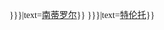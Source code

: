 <div style="text-shadow:white 0em 0em 0.4em; font-family:Cambria, Georgia, Times, 'Times New Roman', serif;">
{{Image label begin|image=Italian regions provinces white no labels.svg|link=|width={{{width|455}}}|float={{{float|none}}}}}
{{Image label small|x=0.80|y=0.70|scale={{{width|450}}}|text=[[普利亚大区|普利亚]]}}
{{Image label small|x=0.77|y=0.77|scale={{{width|450}}}|text=[[巴西利卡塔大区|巴西利卡塔]]}}
{{Image label small|x=0.77|y=0.88|scale={{{width|440}}}|text=[[卡拉布里亚大区|卡拉布里亚]]}}
{{Image label small|x=0.61|y=1.06|scale={{{width|430}}}|text=[[西西里岛|西西里]]}}
{{Image label small|x=0.63|y=0.63|scale={{{width|450}}}|text=[[莫利塞大区|莫利塞]]}}
{{Image label small|x=0.64|y=0.72|scale={{{width|440}}}|text=[[坎帕尼亚大区|坎帕尼亚]]}}
{{Image label small|x=0.58|y=0.55|scale={{{width|450}}}|text=[[阿布鲁佐大区|阿布鲁佐]]}}
{{Image label small|x=0.48|y=0.60|scale={{{width|450}}}|text=[[拉齐奥大区|拉齐奥]]}}
{{Image label small|x=0.47|y=0.49|scale={{{width|450}}}|text=[[翁布里亚大区|翁布里亚]]}}
{{Image label small|x=0.53|y=0.43|scale={{{width|450}}}|text=[[马尔凯大区|马尔凯]]}}
{{Image label small|x=0.37|y=0.45|scale={{{width|450}}}|text=[[托斯卡纳大区|托斯卡纳]]}}
{{Image label small|x=0.20|y=0.80|scale={{{width|450}}}|text=[[撒丁岛|撒丁]]}}
{{Image label small|x=0.33|y=0.33|scale={{{width|450}}}|text=[[艾米利亚-罗马涅大区|艾米利亚-罗马涅]]}}
{{Image label small|x=0.18|y=0.34|scale={{{width|475}}}|text=[[利古里亚大区|利古里亚]]}}
{{Image label small|x=0.09|y=0.28|scale={{{width|450}}}|text=[[皮埃蒙特大区|皮埃蒙特]]}}
{{Image label small|x=0.50|y=0.13|scale={{{width|465}}}|text=[[弗留利-威尼斯朱利亚大区|弗留利<br />威尼斯朱利亚]]}}
{{Image label small|x=0.08|y=0.18|scale={{{width|480}}}|text=[[瓦莱达奥斯塔大区|瓦莱达<br />奥斯塔]]}}
{{Image label small|x=0.347|y=0.10|scale={{{width|{{#if:{{{image-width|}}}|{{{image-width}}}|455}}}}}|text=[[博尔扎诺-上阿迪杰自治省|南蒂罗尔]]}}
{{Image label small|x=0.355|y=0.16|scale={{{width|{{#if:{{{image-width|}}}|{{{image-width}}}|455}}}}}|text=[[特倫托自治省|特伦托]]}}
{{Image label small|x=0.43|y=0.20|scale={{{width|450}}}|text=[[威尼托大区|威尼托]]}}
{{Image label small|x=0.24|y=0.21|scale={{{width|450}}}|text=[[伦巴第大区|伦巴第]]}}
{{Image label small|x=0.75|y=0.55|scale={{{width|400}}}|text=[[亚得里亚海|<span style="font-style: italic; color: #48A3B5;">亚得里亚海</span>]]}}
{{Image label small|x=0.98|y=1.09|scale={{{width|400}}}|text=[[爱奥尼亚海|<span style="font-style: italic; color: #48A3B5;">爱奥尼亚海</span>]]}}
{{Image label small|x=0.18|y=1.19|scale={{{width|400}}}|text=[[地中海|<span style="font-style: italic; color: #48A3B5;">地中海</span>]]}}
{{Image label small|x=0.38|y=0.89|scale={{{width|400}}}|text=[[第勒尼安海|<span style="font-style: italic; color: #48A3B5;">第勒尼安海</span>]]}}
{{Image label small|x=0.17|y=0.45|scale={{{width|440}}}|text=[[利古里亚海|<span style="font-style: italic; color: #48A3B5;">利古里亚海</span>]]}}
{{Image label end}}
</div><noinclude>
{{Documentation|Template:Image label begin/doc}}
</noinclude>